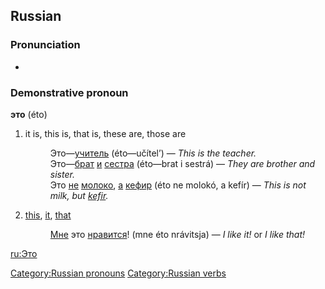 ==Russian==
[[Category:Russian pronouns]]
[[Category:Russian verbs]]
===Pronunciation===
*{{IPA|/ˈɛta/}}

===Demonstrative pronoun===
'''это''' (éto)

# it is, this is, that is, these are, those are
#:Это—[[учитель]] (éto—učítel’) — ''This is the teacher.''
#:Это—[[брат]] [[и]] [[сестра]] (éto—brat i sestrá) — ''They are brother and sister.''
#:Это [[не]] [[молоко]], [[а]] [[кефир]] (éto ne molokó, a kefír) — ''This is not milk, but [[kefir]].''
# [[this]], [[it]], [[that]]
#:[[я|Мне]] это [[нравиться|нравится]]! (mne éto nrávitsja) — ''I like it!'' or ''I like that!''

[[ru:Это]]